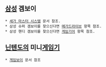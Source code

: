 == [[삼성]] 겜보이 ==
 * [[세가 마스터 시스템]] 문서 참조.
 * 삼성 슈퍼 겜보이를 찾으신다면 [[메가드라이브]] 항목 참조.
 * 삼성 핸디 겜보이를 찾으신다면 [[게임기어]] 항목 참조.

== [[닌텐도]]의 미니[[게임기]] ==
 * [[게임보이]] 문서 참조

